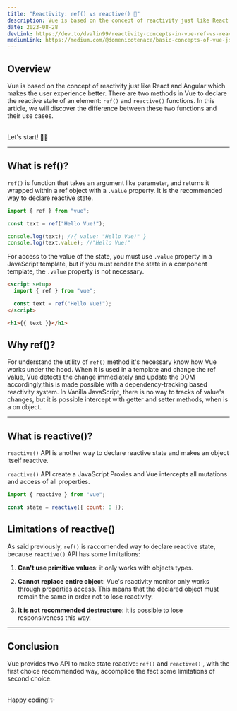 ```yaml
---
title: "Reactivity: ref() vs reactive() 👊"
description: Vue is based on the concept of reactivity just like React and Angular which makes the user experience better.
date: 2023-08-28
devLink: https://dev.to/dvalin99/reactivity-concepts-in-vue-ref-vs-reactive-31dd/
mediumLink: https://medium.com/@domenicotenace/basic-concepts-of-vue-js-ref-vs-reactive-7f20b5b08d32
---
```



## Overview

Vue is based on the concept of reactivity just like React and Angular which makes the user experience better.
There are two methods in Vue to declare the reactive state of an element: `ref()` and `reactive()` functions.
In this article, we will discover the difference between these two functions and their use cases.

<br />
Let's start! 🤙🏼

---

## What is ref()?

`ref()` is function that takes an argument like parameter, and returns it wrapped within a ref object with a `.value` property.
It is the recommended way to declare reactive state.

```js
import { ref } from "vue";

const text = ref("Hello Vue!");

console.log(text); //{ value: "Hello Vue!" }
console.log(text.value); //"Hello Vue!"
```

For access to the value of the state, you must use `.value` property in a JavaScript template, but if you must render the state in a component template, the `.value` property is not necessary.

```html
<script setup>
  import { ref } from "vue";

  const text = ref("Hello Vue!");
</script>

<h1>{{ text }}</h1>
```

## Why ref()?

For understand the utility of `ref()` method it's necessary know how Vue works under the hood.
When it is used in a template and change the ref value, Vue detects the change immediately and update the DOM accordingly,this is made possible with a dependency-tracking based reactivity system.
In Vanilla JavaScript, there is no way to tracks of value's changes, but it is possible intercept with getter and setter methods, when is a on object.

---

## What is reactive()?

`reactive()` API is another way to declare reactive state and makes an object itself reactive.

`reactive()` API create a JavaScript Proxies and Vue intercepts all mutations and access of all properties.

```js
import { reactive } from "vue";

const state = reactive({ count: 0 });
```

## Limitations of reactive()

As said previously, `ref()` is raccomended way to declare reactive state, because `reactive()` API has some limitations:

1. **Can't use primitive values**: it only works with objects types.

2. **Cannot replace entire object**: Vue's reactivity monitor only works through properties access.
   This means that the declared object must remain the same in order not to lose reactivity.

3. **It is not recommended destructure**: it is possible to lose responsiveness this way.

---

## Conclusion

Vue provides two API to make state reactive: `ref()` and `reactive()` , with the first choice recommended way, accomplice the fact some limitations of second choice.

<br />
Happy coding!✨
